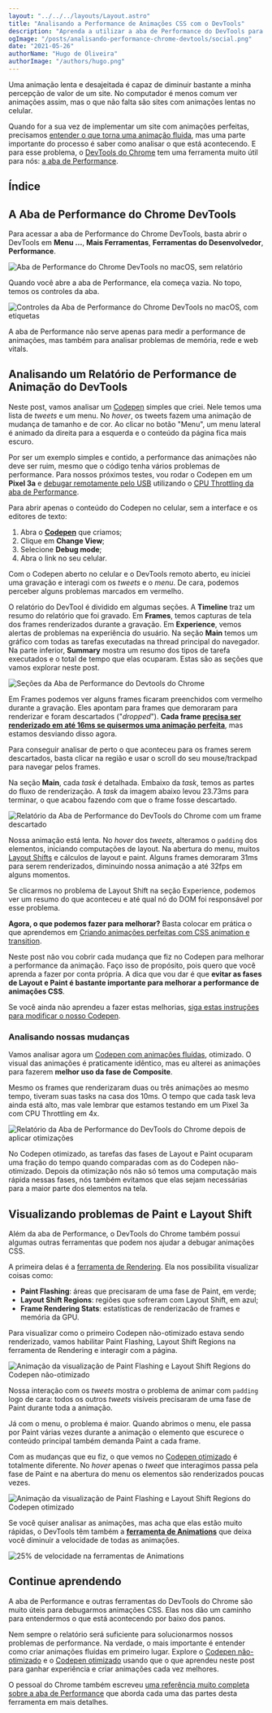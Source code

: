 ```yaml
---
layout: "../../../layouts/Layout.astro"
title: "Analisando a Performance de Animações CSS com o DevTools"
description: "Aprenda a utilizar a aba de Performance do DevTools para encontrar problemas na performance das suas animações CSS"
ogImage: "/posts/analisando-performance-chrome-devtools/social.png"
date: "2021-05-26"
authorName: "Hugo de Oliveira"
authorImage: "/authors/hugo.png"
---
```


Uma animação lenta e desajeitada é capaz de diminuir bastante a minha percepção de valor de um site. No computador é menos comum ver animações assim, mas o que não falta são sites com animações lentas no celular.

Quando for a sua vez de implementar um site com animações perfeitas, precisamos [entender o que torna uma animação fluida](https://triangulo.dev/posts/criando-animacoes-perfeitas-com-css), mas uma parte importante do processo é saber como analisar o que está acontecendo. E para esse problema, o [DevTools do Chrome](https://triangulo.dev/posts/atomo-chrome-developer-tools) tem uma ferramenta muito útil para nós: [a aba de Performance](https://triangulo.dev/posts/atomo-aba-performance-devtools).

## Índice

## A Aba de Performance do Chrome DevTools

Para acessar a aba de Performance do Chrome DevTools, basta abrir o DevTools em **Menu ...**, **Mais Ferramentas**, **Ferramentas do Desenvolvedor**, **Performance**.

![Aba de Performance do Chrome DevTools no macOS, sem relatório](/posts/analisando-performance-chrome-devtools/chrome-devtools-aba-performance-macos.png)

Quando você abre a aba de Performance, ela começa vazia. No topo, temos os controles da aba.

![Controles da Aba de Performance do Chrome DevTools no macOS, com etiquetas](/posts/analisando-performance-chrome-devtools/chrome-devtools-aba-performance-macos-controles.png)

A aba de Performance não serve apenas para medir a performance de animações, mas também para analisar problemas de memória, rede e web vitals.

## Analisando um Relatório de Performance de Animação do DevTools

Neste post, vamos analisar um [Codepen](https://codepen.io/hugobessaa/pen/WNpjYgG) simples que criei. Nele temos uma lista de _tweets_ e um menu. No _hover_, os tweets fazem uma animação de mudança de tamanho e de cor. Ao clicar no botão "Menu", um menu lateral é animado da direita para a esquerda e o conteúdo da página fica mais escuro.

Por ser um exemplo simples e contido, a performance das animações não deve ser ruim, mesmo que o código tenha vários problemas de performance. Para nossos próximos testes, vou rodar o Codepen em um **Pixel 3a** e [debugar remotamente pelo USB](https://triangulo.dev/posts/atomo-debugar-chrome-do-android-devtools) utilizando o [CPU Throttling da aba de Performance](https://triangulo.dev/posts/atomo-cpu-throttling-chrome-devtools).

Para abrir apenas o conteúdo do Codepen no celular, sem a interface e os editores de texto:

1. Abra o **[Codepen](https://codepen.io/hugobessaa/pen/WNpjYgG)** que criamos;
2. Clique em **Change View**;
3. Selecione **Debug mode**;
4. Abra o link no seu celular.

Com o Codepen aberto no celular e o DevTools remoto aberto, eu iniciei uma gravação e interagi com os _tweets_ e o _menu_. De cara, podemos perceber alguns problemas marcados em vermelho.

O relatório do DevTool é dividido em algumas seções. A **Timeline** traz um resumo do relatório que foi gravado. Em **Frames**, temos capturas de tela dos frames renderizados durante a gravação. Em **Experience**, vemos alertas de problemas na experiência do usuário. Na seção **Main** temos um gráfico com todas as tarefas executadas na thread principal do navegador. Na parte inferior, **Summary** mostra um resumo dos tipos de tarefa executados e o total de tempo que elas ocuparam. Estas são as seções que vamos explorar neste post.

![Seções da Aba de Performance do Devtools do Chrome](/posts/analisando-performance-chrome-devtools/secoes-aba-performance-chrome-devtools.png)

Em Frames podemos ver alguns frames ficaram preenchidos com vermelho durante a gravação. Eles apontam para frames que demoraram para renderizar e foram descartados ("_dropped_"). **Cada frame [precisa ser renderizado em até 16ms se quisermos uma animação perfeita](https://triangulo.dev/posts/criando-animacoes-perfeitas-com-css)**, mas estamos desviando disso agora.

Para conseguir analisar de perto o que aconteceu para os frames serem descartados, basta clicar na região e usar o scroll do seu mouse/trackpad para navegar pelos frames.

Na seção **Main**, cada _task_ é detalhada. Embaixo da _task_, temos as partes do fluxo de renderização. A _task_ da imagem abaixo levou 23.73ms para terminar, o que acabou fazendo com que o frame fosse descartado.

![Relatório da Aba de Performance do DevTools do Chrome com um frame descartado](/posts/analisando-performance-chrome-devtools/relatorio-performance-devtools-nao-otimizado-frame-descartado.png)

Nossa animação está lenta. No _hover_ dos _tweets_, alteramos o `padding` dos elementos, iniciando computações de layout. Na abertura do menu, muitos [Layout Shifts](https://triangulo.dev/posts/atomo-layout-shift) e cálculos de layout e paint. Alguns frames demoraram 31ms para serem renderizados, diminuindo nossa animação a até 32fps em alguns momentos.

Se clicarmos no problema de Layout Shift na seção Experience, podemos ver um resumo do que aconteceu e até qual nó do DOM foi responsável por esse problema.

**Agora, o que podemos fazer para melhorar?** Basta colocar em prática o que aprendemos em [Criando animações perfeitas com CSS animation e transition](https://triangulo.dev/posts/criando-animacoes-perfeitas-com-css).

Neste post não vou cobrir cada mudança que fiz no Codepen para melhorar a performance da animação. Faço isso de propósito, pois quero que você aprenda a fazer por conta própria. A dica que vou dar é que **evitar as fases de Layout e Paint é bastante importante para melhorar a performance de animações CSS**.

Se você ainda não aprendeu a fazer estas melhorias, [siga estas instruções para modificar o nosso Codepen](https://triangulo.dev/posts/criando-animacoes-perfeitas-com-css#sua-vez-de-deixar-uma-animação-css-perfeita).

### Analisando nossas mudanças

Vamos analisar agora um [Codepen com animações fluídas](https://codepen.io/hugobessaa/pen/GRWvZYy), otimizado. O visual das animações é praticamente idêntico, mas eu alterei as animações para fazerem **melhor uso da fase de Composite**.

Mesmo os frames que renderizaram duas ou três animações ao mesmo tempo, tiveram suas tasks na casa dos 10ms. O tempo que cada task leva ainda está alto, mas vale lembrar que estamos testando em um Pixel 3a com CPU Throttling em 4x.

![Relatório da Aba de Performance do DevTools do Chrome depois de aplicar otimizações](/posts/analisando-performance-chrome-devtools/relatorio-performance-devtools-otimizado.png)

No Codepen otimizado, as tarefas das fases de Layout e Paint ocuparam uma fração do tempo quando comparadas com as do Codepen não-otimizado. Depois da otimização nós não só temos uma computação mais rápida nessas fases, nós também evitamos que elas sejam necessárias para a maior parte dos elementos na tela.

## Visualizando problemas de Paint e Layout Shift

Além da aba de Performance, o DevTools do Chrome também possui algumas outras ferramentas que podem nos ajudar a debugar animações CSS.

A primeira delas é a [ferramenta de Rendering](https://triangulo.dev/posts/atomo-ferramenta-rendering-devtools). Ela nos possibilita visualizar coisas como:

- **Paint Flashing**: áreas que precisaram de uma fase de Paint, em verde;
- **Layout Shift Regions**: regiões que sofreram com Layout Shift, em azul;
- **Frame Rendering Stats**: estatísticas de renderizacão de frames e memória da GPU.

Para visualizar como o primeiro Codepen não-otimizado estava sendo renderizado, vamos habilitar Paint Flashing, Layout Shift Regions na ferramenta de Rendering e interagir com a página.

![Animação da visualização de Paint Flashing e Layout Shift Regions do Codepen não-otimizado](/posts/analisando-performance-chrome-devtools/gif-rendering-paint-layout-shift-nao-otimizado.gif)

Nossa interação com os _tweets_ mostra o problema de animar com `padding` logo de cara: todos os outros _tweets_ visíveis precisaram de uma fase de Paint durante toda a animação.

Já com o menu, o problema é maior. Quando abrimos o menu, ele passa por Paint várias vezes durante a animação o elemento que escurece o conteúdo principal também demanda Paint a cada frame.

Com as mudanças que eu fiz, o que vemos no [Codepen otimizado](https://codepen.io/hugobessaa/pen/GRWvZYy) é totalmente diferente. No _hover_ apenas o _tweet_ que interagimos passa pela fase de Paint e na abertura do menu os elementos são renderizados poucas vezes.

![Animação da visualização de Paint Flashing e Layout Shift Regions do Codepen otimizado](/posts/analisando-performance-chrome-devtools/gif-rendering-paint-layout-shift-otimizado.gif)

Se você quiser analisar as animações, mas acha que elas estão muito rápidas, o DevTools têm também a [**ferramenta de Animations**](https://triangulo.dev/posts/atomo-ferramenta-animations-devtools) que deixa você diminuir a velocidade de todas as animações.

![25% de velocidade na ferramentas de Animations](/posts/analisando-performance-chrome-devtools/animations-em-25-por-cento.png)

## Continue aprendendo

A aba de Performance e outras ferramentas do DevTools do Chrome são muito úteis para debugarmos animações CSS. Elas nos dão um caminho para entendermos o que está acontecendo por baixo dos panos.

Nem sempre o relatório será suficiente para solucionarmos nossos problemas de performance. Na verdade, o mais importante é entender como criar animações fluídas em primeiro lugar. Explore o [Codepen não-otimizado](https://codepen.io/hugobessaa/pen/WNpjYgG) e o [Codepen otimizado](https://codepen.io/hugobessaa/pen/GRWvZYy) usando que o que aprendeu neste post para ganhar experiência e criar animações cada vez melhores.

O pessoal do Chrome também escreveu [uma referência muito completa sobre a aba de Performance](https://developer.chrome.com/docs/devtools/evaluate-performance/reference/) que aborda cada uma das partes desta ferramenta em mais detalhes.
